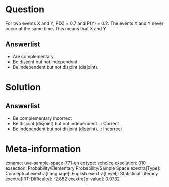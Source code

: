 Question
========

For two events X and Y, P(X) = 0.7 and P(Y) = 0.2. The events X and Y never occur at the same time. This means that X and Y

Answerlist
----------

* Are complementary.
* Be disjoint but not independent.
* Be independent but not disjoint (disjoint).

Solution
========

Answerlist
----------

* Be complementary Incorrect
* Be disjoint (disjoint) but not independent...: Correct
* Be independent but not disjoint (disjoint)...: Incorrect

Meta-information
================
exname: uva-sample-space-771-en
extype: schoice
exsolution: 010
exsection: Probability/Elementary Probability/Sample Space
exextra[Type]: Conceptual
exextra[Language]: English
exextra[Level]: Statistical Literacy
exextra[IRT-Difficulty]: -2.852
exextra[p-value]: 0.9732

